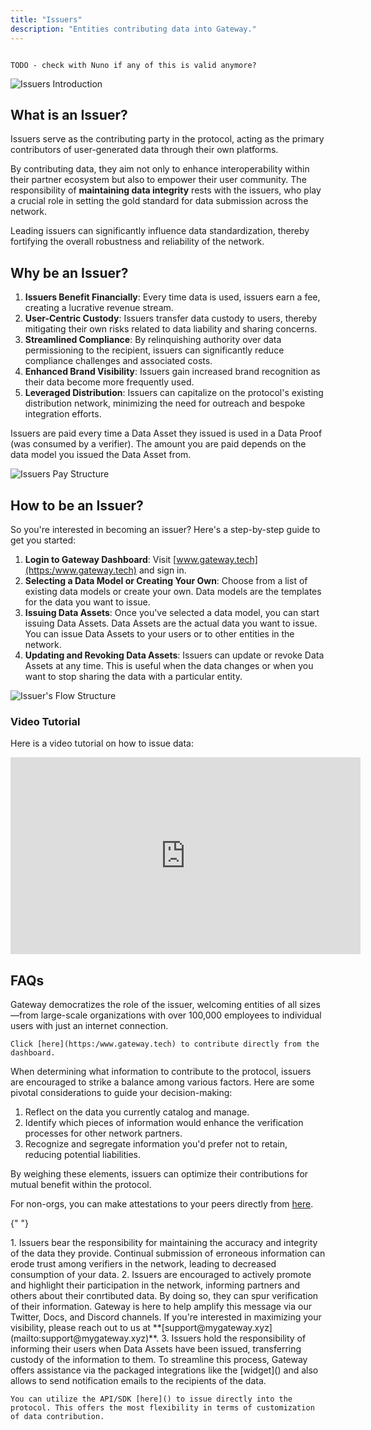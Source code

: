 ```yaml
---
title: "Issuers"
description: "Entities contributing data into Gateway."
---
```


```

TODO - check with Nuno if any of this is valid anymore?

```

![Issuers Introduction](/assets/roles/issuers-intro.png)

## What is an Issuer?

Issuers serve as the contributing party in the protocol, acting as the primary contributors of user-generated data through their own platforms.

By contributing data, they aim not only to enhance interoperability within their partner ecosystem but also to empower their user community. The responsibility of **maintaining data integrity** rests with the issuers, who play a crucial role in setting the gold standard for data submission across the network.

Leading issuers can significantly influence data standardization, thereby fortifying the overall robustness and reliability of the network.

## Why be an Issuer?

1. **Issuers Benefit Financially**: Every time data is used, issuers earn a fee, creating a lucrative revenue stream.
2. **User-Centric Custody**: Issuers transfer data custody to users, thereby mitigating their own risks related to data liability and sharing concerns.
3. **Streamlined Compliance**: By relinquishing authority over data permissioning to the recipient, issuers can significantly reduce compliance challenges and associated costs.
4. **Enhanced Brand Visibility**: Issuers gain increased brand recognition as their data become more frequently used.
5. **Leveraged Distribution**: Issuers can capitalize on the protocol's existing distribution network, minimizing the need for outreach and bespoke integration efforts.

Issuers are paid every time a Data Asset they issued is used in a Data Proof (was consumed by a verifier). The amount you are paid depends on the data model you issued the Data Asset from.

![Issuers Pay Structure](/assets/roles/issuers-pay-structure.png)

## How to be an Issuer?

So you're interested in becoming an issuer? Here's a step-by-step guide to get you started:

1. **Login to Gateway Dashboard**: Visit [www.gateway.tech](https:/www.gateway.tech) and sign in.
2. **Selecting a Data Model or Creating Your Own**: Choose from a list of existing data models or create your own. Data models are the templates for the data you want to issue.
3. **Issuing Data Assets**: Once you've selected a data model, you can start issuing Data Assets. Data Assets are the actual data you want to issue. You can issue Data Assets to your users or to other entities in the network.
4. **Updating and Revoking Data Assets**: Issuers can update or revoke Data Assets at any time. This is useful when the data changes or when you want to stop sharing the data with a particular entity.

![Issuer's Flow Structure](/assets/roles/issuers-flow-structure.png)

### Video Tutorial

Here is a video tutorial on how to issue data:

<iframe
  width="560"
  height="315"
  src="https://www.youtube.com/embed/_2_HmB76d40?si=NO2twZE9Y5eYpCe9"
  title="YouTube video player"
  frameBorder="0"
  allow="accelerometer; autoplay; clipboard-write; encrypted-media; gyroscope; picture-in-picture; web-share"
  allowFullScreen
></iframe>

## FAQs

<AccordionGroup>
  <Accordion title="Who can contribute data?">
    Gateway democratizes the role of the issuer, welcoming entities of all sizes—from large-scale organizations with over 100,000 employees to individual users with just an internet connection.

    Click [here](https:/www.gateway.tech) to contribute directly from the dashboard.

  </Accordion>

  <Accordion title="What information should I contribute?">

When determining what information to contribute to the protocol, issuers are encouraged to strike a balance among various factors. Here are some pivotal considerations to guide your decision-making:

1. Reflect on the data you currently catalog and manage.
2. Identify which pieces of information would enhance the verification processes for other network partners.
3. Recognize and segregate information you'd prefer not to retain, reducing potential liabilities.

By weighing these elements, issuers can optimize their contributions for mutual benefit within the protocol.

For non-orgs, you can make attestations to your peers directly from [here](https:/www.gateway.tech).

  </Accordion>

{" "}

<Accordion title="What is the issuer responsible/liable for?">
  1. Issuers bear the responsibility for maintaining the accuracy and integrity
  of the data they provide. Continual submission of erroneous information can
  erode trust among verifiers in the network, leading to decreased consumption
  of your data. 2. Issuers are encouraged to actively promote and highlight
  their participation in the network, informing partners and others about their
  conrtibuted data. By doing so, they can spur verification of their
  information. Gateway is here to help amplify this message via our Twitter,
  Docs, and Discord channels. If you're interested in maximizing your
  visibility, please reach out to us at
  **[support@mygateway.xyz](mailto:support@mygateway.xyz)**. 3. Issuers hold the
  responsibility of informing their users when Data Assets have been issued,
  transferring custody of the information to them. To streamline this process,
  Gateway offers assistance via the packaged integrations like the [widget]()
  and also allows to send notification emails to the recipients of the data.
</Accordion>

  <Accordion title="How can I issue data directly through the protocol?">

    You can utilize the API/SDK [here]() to issue directly into the protocol. This offers the most flexibility in terms of customization of data contribution.

  </Accordion>

</AccordionGroup>
